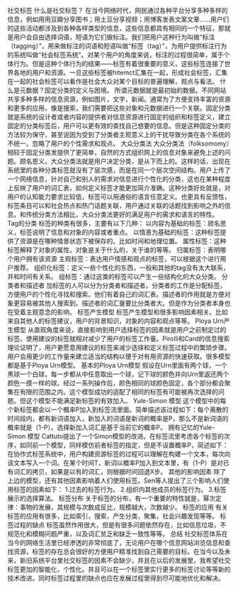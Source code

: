 社交标签
什么是社交标签？
在当今网络时代，网民通过各种平台分享多种多样的信息，例如用用豆瓣分享图书；用土豆分享视频；用博客发表文案文章......用户们的这些活动都涉及到各种各样类型的信息，这些信息都具有相同的一个特征，那就是用户会自由选择词语，短语为它们做标注。我们把用户这种行为叫做“标注（tagging）”，用来做标注的词语和短语叫做“标签（tag）”，为用户提供标注行为的系统叫做“社会标签系统”。对某个用户的角度来说，标注的过程很简单，属于个体行为。但是这种个体行为的结果——标签有着很重要的意义，这些标签连接了世界各地的用户和资源。一旦这些标签被hitemct汇集在一起，形成社会标签，汇集在一起的社会标签可以看作是社会大众对某个目标的普遍理解，观点与看法。
什么是元数据？固定分类的定义与困境。
所谓元数据就是最初始的数据。不同网站共享多种多样的信息资源，例如图片，文字，新闻。通常为了方便支持丰富的资源和更多的应用，像是搜索，我们需要把这些对象和元数据进行一个关联。固定分类就是系统的设计者或者内容的提供者对信息资源进行固定的组织和标签定义，建立固定的分类标签后，用户可以更有效的查找自己想要的信息。但是这种固定分类的方法较为保守，甚至说因为受到了分类者主观意义上的干扰导致分类在各个系统的不统一。忽略了用户的个性需求和观点。
大众分类法
大众分类法（folksomomy）相较于固定分类发提供了更简单，自然的方式组织网上的信息对象来避免上述的问题。顾名思义，大众分类法就是用户决定分类，是从下而上的。这样的话，出现在系统里的各种分类标签就没有了层次感，而是在同一个层次空间结构。用户上传了一个网络信息，针对自己和别人的需求对信息进行个性化的分类，这也在某种程度上反映了用户的词汇表，如何定义标签才能更加简介准确。这种分类好处就是，对用户的认知能力要求比较低，标签可以用通俗的语言任意定义。也更具有反馈性，标签条目可以和社会热点和热门话题关联，用户通过关联的话题找到影响之外的信息。和传统分类方法相比，大众分类法更好的满足用户的需求和语言的特性。
Tag的分类
标签的种类有很多，主要有以下几种：
以内容为基础的标签：顾名思义，标签说明了信息和对象的内容或者重点。
以情景为基础的标签：这种标签提供了资源是在哪种情景状态下被保存的。比如时间和地理位置。
属性标签：这种标签解释了对象的属性，对象是关于什么的，关于谁的等等。
归属标签：表明哪个用户拥有该资源
主观标签：表达用户情感和观点的标签，可以根据这个进行用户推荐。
组织化标签：定义一些个性化的东西，一般和其他的tag没有太大联系，并和时间有关系。
组标签：通过这类的标签可以产生一些结构化的大众分类。
分类者和描述者
加标签的人可以分为分类者和描述者。分类者的工作是分配标签，方便用户的个性化寻找和搜索。他们有着自己的词汇表。描述者的作用就是方便对象更容易被其他人搜索到。描述者的词汇量要比分类者大。但是作为分类者本身也在受着主观意念的影响。
标签产生模型
标签产生模型和很多影响因素相关。比如来自其他人的标签建议，用户的背景知识，对象的内容和观点等等。
Ploya Urn产生模型
从直观角度来说，直接影响到用户选择标签的因素就是用户之前制定过的标签。使用建议的标签就相对减少了用户的标签工作量。Pirolli和Card的信息搜索理论证明了，用户更愿意用建议的标签来减少选择和定义标签过程中的繁琐步骤。用户会用更少的工作量来建立适当的结构以便于对有用资源的快速获取。很多模型都是基于Ploya Urn模型。
基本的Ploya Urn模型
假设在Urn里面有两个球，一个黑球一个白球，每一步都从中任意取出一个球，记下球的颜色并向Urn里返还两个颜色一摸一样的球。经过一系列操作后，颜色相同的球颜色固定，各个部分都会聚集在有限的范围之内。这个模型成功的适配了相同的标签有可能被再次选择的问题。但这个模型不能满足新标签的有效加入。
Yule-Simon 模型
这个模型中的每个新标签都会以一个概率P加入到标签流里面。简单描述该过程如下：每个离散的时间段内，都有新词语加入，新加入的词语是新词的概率是P，那么不是新词语的概率就是（1-P）。选择新加入词汇是基于当前它的概率P。
拥有记忆的Yule-Simon 模型
Cattuto提出了一个Simon模型的改进。在标签流里考虑各个标签的次序，如同前一个模型，同样模仿前者标签的指定，但是不设置概率P，简述如下：在协作式标签系统中，用户构建资源标签的过程可以理解在构建一个文本，每次向该文本写入一个词。在某个时间T，新词以概率P加入到文本里，有（1-P）是对已有词汇的拷贝，如果是以有的词汇，则根据时间回退X步。
其他的影响因素
除了上边的模型，还有其他因素影响着人们使用标签。Sen等人提出了三个影响人们使用标签的因素如下：
1.过去的标签行为。 2.组织内其他成员的标签行为。 3.标签展示的选择算法。
标签分布
关于标签的分布，有一个重要的特性就是，幂次定律：事物的发展，其规模与次数成反比，规模越大，次数越少。
标签的应用
有关标签的应用有很多，比如索引，搜索，产生分类，聚集，社会兴趣发现等等。
标签过程的缺点
标签虽然作用很大，但是有很多问题依然存在，比如信息垃圾，不规范化和模糊问题严重，以及词汇贫乏和缺乏一致性等等。
总结
社交标签体系在当今的网络生活里已经渗透的非常彻底了，无论用户在哪个信息网站浏览信息和查找资源，标签的存在总会很好的方便用户精准找到自己需要的目标。在当今以及未来，新旧系统平台里社交标签的因素不会缺少，并且在以后的发展里，我希望社交标签更加的智能化，个性化。并且可以在一个标签里实行更多的标签讨论等等新的技术改进。同时标签过程里的缺点也应在发展过程里得到尽可能地优化和解决。
